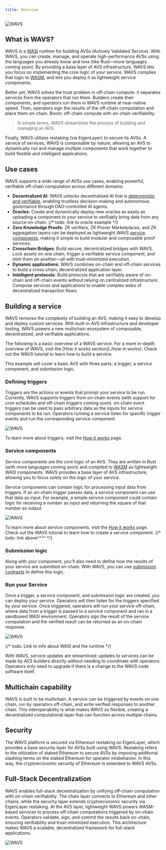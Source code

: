 ```yaml
---
title: Overview
---
```


<img alt="WAVS" src="/banners/intro.png" />

## What is WAVS?


WAVS is a [WASI](#wasm-and-wasi) runtime for building AVSs (Actively Validated Service). With WAVS, you can create, manage, and operate high-performance AVSs using the languages you already know and love (like Rust—more languages coming soon). By providing a base layer of AVS infrastructure, WAVS lets you focus on implementing the core logic of your service. WAVS compiles that logic to [WASM]((#wasm-and-wasi)), and lets you deploy it as lightweight service components.

Better yet, WAVS solves the trust problem in off-chain compute: it separates services from the operators that run them. Builders create their components, and operators run them in WAVS runtime at near-native speed. Then, operators sign the results of the off-chain computation and place them on-chain. Boom: off-chain compute with on-chain verifiability.

> In simple terms, WAVS streamlines the process of building and managing an AVS.

Finally, WAVS utilizes restaking (via EigenLayer) to secure its AVSs. A service of services, WAVS is composable by nature, allowing an AVS to dynamically run and manage multiple components that work together to build flexible and intelligent applications.


## Use cases

WAVS supports a wide range of AVSs use cases, enabling powerful, verifiable off-chain computation across different domains:

- **Decentralized AI**: WAVS unlocks decentralized AI that is [deterministic and verifiable](https://www.layer.xyz/news-and-insights/deterministic-ai), enabling trustless decision-making and autonomous governance through DAO-controlled AI agents.
- **Oracles**: Create and dynamically deploy new oracles as easily as uploading a component to your service to verifiably bring data from any source on-chain.
{/* todo: link to oracle example */}
- **Zero Knowledge Proofs**: ZK verifiers, ZK Prover Marketplaces, and ZK aggregation layers can be deployed as lightweight WAVS [service components](#service-components), making it simple to build modular and composable proof services.
- **Crosschain Bridges**: Build secure, decentralized bridges with WAVS. Lock assets on one chain, trigger a verifiable service component, and mint them on another—all with trust-minimized execution.
- **Dynamic applications**: WAVS combines on-chain and off-chain services to build a cross-chain, decentralized application layer.
- **Intelligent protocols**: Build protocols that are verifiably aware of on-chain and off-chain events without relying on centralized infrastructure. Compose services and applications to enable complex webs of decentralized transaction flows.

## Building a service

WAVS removes the complexity of building an AVS, making it easy to develop and deploy custom services. With built-in AVS infrastructure and developer tooling, WAVS powers a new multichain ecosystem of composable, decentralized, and verifiable applications.

<Callout title="Learn more" type="info">
The following is a basic overview of a WAVS service. For a more in-depth overview of WAVS, visit the [How it works section](./how-it-works). Check out the WAVS tutorial to learn how to build a service.
</Callout>

This example will cover a basic AVS with three parts: a trigger, a service component, and submission logic.

### Defining triggers

Triggers are the actions or events that prompt your service to be run. Currently, WAVS supports triggers from on-chain events (with support for cron schedules and off-chain triggers coming soon). on-chain event triggers can be used to pass arbitrary data as the inputs for service components to be run. Operators running a service listen for specific trigger events and run the corresponding service component.

<img alt="WAVS" src="/diagrams/trigger.png" />

To learn more about triggers, visit the [How it works](./how-it-works#triggers) page.

### Service components

Service components are the core logic of an AVS. They are written in Rust (with more languages coming soon) and compiled to [WASM](./how-it-works#wasm-and-wasi) as lightweight WASI components. WAVS provides a base layer of AVS infrastructure, allowing you to focus solely on the logic of your service.

Service components can contain logic for processing input data from triggers. If an on-chain trigger passes data, a service component can use that data as input. For example, a simple service component could contain logic for receiving a number as input and returning the square of that number as output.

<img alt="WAVS" src="/diagrams/service.png" />

To learn more about service components, visit the [How it works](/how-it-works#service-components) page. Check out the WAVS tutorial to learn how to create a service component.
{/* todo: link above^^^^ */}

### Submission logic

Along with your component, you'll also need to define how the results of your service are submitted on-chain. With WAVS, you can use [submission contracts](/how-it-works#submission-contracts) to define this logic.


### Run your Service

Once a trigger, a service component, and submission logic are created, you can deploy your service. Operators will then listen for the triggers specified by your service. Once triggered, operators will run your service off-chain, where data from a trigger is passed to a service component and ran in a sandboxed WASI environment. Operators sign the result of the service computation and the verified result can be returned as an on-chain response.

<img alt="WAVS" src="/diagrams/wavs-flow.png" />

{/* todo: Link to info about WASI and the runtime */}

With WAVS, service updates are streamlined: updates to services can be made by AVS builders directly without needing to coordinate with operators. Operators only need to upgrade if there is a change to the WAVS node software itself.

## Multichain capability

WAVS is built to be multichain. A service can be triggered by events on one chain, run by operators off-chain, and write verified responses to another chain. This interoperability is what makes WAVS so flexible, creating a decentralized computational layer that can function across multiple chains.

## Security

The WAVS platform is secured via Ethereum restaking on EigenLayer, which provides a base security layer for AVSs built using WAVS. Restaking refers to the utilization of staked Ethereum to secure AVSs by imposing additional slashing terms on the staked Ethereum for operator misbehavior. In this way, the cryptoeconomic security of Ethereum is extended to WAVS AVSs.

## Full-Stack Decentralization

WAVS enables full-stack decentralization by unifying off-chain computation with on-chain verifiability. The chain layer connects to Ethereum and other chains, while the security layer extends cryptoeconomic security via EigenLayer restaking. At the AVS layer, lightweight WAVS powers WASM-based services to process off-chain computations triggered by on-chain events. Operators validate, sign, and commit the results back on-chain, ensuring verifiability and trust-minimized execution. This architecture makes WAVS a scalable, decentralized framework for  full-stack applications.

<img alt="WAVS" src="/diagrams/security.png" />
